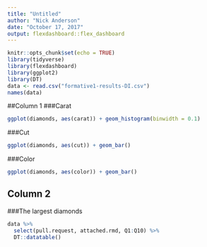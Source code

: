 ```yaml
---
title: "Untitled"
author: "Nick Anderson"
date: "October 17, 2017"
output: flexdashboard::flex_dashboard
---
```


```r
knitr::opts_chunk$set(echo = TRUE)
library(tidyverse)
library(flexdashboard)
library(ggplot2)
library(DT)
data <- read.csv("formative1-results-DI.csv")
names(data)
```


##Column 1 
###Carat

```r
ggplot(diamonds, aes(carat)) + geom_histogram(binwidth = 0.1)
```

###Cut

```r
ggplot(diamonds, aes(cut)) + geom_bar()
```

###Color

```r
ggplot(diamonds, aes(color)) + geom_bar()
```

## Column 2

###The largest diamonds

```r
data %>%
  select(pull.request, attached.rmd, Q1:Q10) %>%
  DT::datatable()
```


